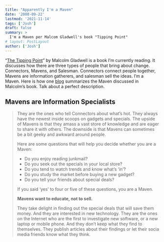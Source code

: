 ```yaml
---
title: "Apparently I'm a Maven"
date: '2008-09-22'
lastmod: '2021-11-14'
tags: ['Josh']
draft: false
summary: >
  I'm a Maven per Malcom Gladwell's book "Tipping Point"
# layout: PostLayout
author: ['Josh']
---
```


“[The Tipping Point](https://www.amazon.com/Tipping-Point-Little-Things-Difference/dp/0316346624)” by Malcolm Gladwell is a book I’m currently reading. It discusses how there are three types of people that bring about change. Connectors, Mavens, and Salesman. Connectors connect people together, Mavens are information gatherers, and salesman sell the ideas. I’m a Maven. Here is how one [blog](https://www.lifehack.org/articles/communication/know-your-strength-for-more-success-are-you-a-connector-a-maven-or-a-salesman.html) summarizes the Maven discussed in Malcolm’s book. Talk about a perfect description.

## Mavens are Information Specialists

> They are the ones who tell Connectors about what’s hot. They always have the newest inside scoops on gadgets and specials. The upside of Mavens is that they amass a vast store of knowledge and are eager to share it with others. The downside is that Mavens can sometimes be a bit geeky and awkward around people.
>
> Here are some questions that will help you decide whether you are a Maven:
>
> - Do you enjoy reading junkmail?
> - Do you seek out the specials in your local store?
> - Do you tend to watch trends and know what’s ‘in’?
> - Do you study the market before buying a new gadget?
> - Do you tell your friends about special deals?
>
> If you said ‘yes’ to four or five of these questions, you are a Maven.
>
> **Mavens want to educate, not to sell.**
>
> They take delight in finding out the special deals that will save them money. And they are interested in new technology. They are the ones on the Internet who are the first to investigate new software, or a new laptop or mobile phone. And they don’t keep what they find to themselves. They publish articles about their findings or let their socia media friends know what they think.
